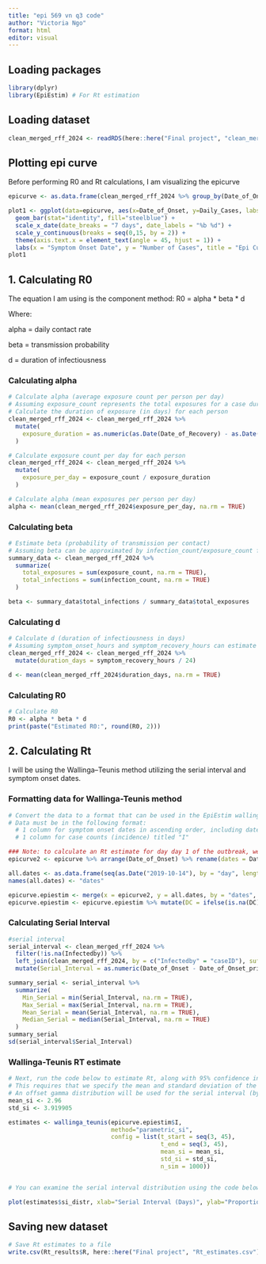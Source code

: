 ```yaml
---
title: "epi 569 vn q3 code"
author: "Victoria Ngo"
format: html
editor: visual
---
```


## Loading packages

```r
library(dplyr)
library(EpiEstim) # For Rt estimation
```

## Loading dataset

```r
clean_merged_rff_2024 <- readRDS(here::here("Final project", "clean_merged_rff_2024.rds"))
```

## Plotting epi curve

Before performing R0 and Rt calculations, I am visualizing the epicurve

```r
epicurve <- as.data.frame(clean_merged_rff_2024 %>% group_by(Date_of_Onset) %>% summarize(Daily_Cases =n()))

plot1 <- ggplot(data=epicurve, aes(x=Date_of_Onset, y=Daily_Cases, labs=FALSE)) + 
  geom_bar(stat="identity", fill="steelblue") +
  scale_x_date(date_breaks = "7 days", date_labels = "%b %d") +
  scale_y_continuous(breaks = seq(0,15, by = 2)) +
  theme(axis.text.x = element_text(angle = 45, hjust = 1)) +
  labs(x = "Symptom Onset Date", y = "Number of Cases", title = "Epi Curve for Rollins Fall Fever Outbreak")
plot1
```

## 1. Calculating R0

The equation I am using is the component method: R0 = alpha \* beta \* d

Where:

alpha = daily contact rate

beta = transmission probability

d = duration of infectiousness

### Calculating alpha

```r
# Calculate alpha (average exposure count per person per day)
# Assuming exposure_count represents the total exposures for a case during their infectious period
# Calculate the duration of exposure (in days) for each person
clean_merged_rff_2024 <- clean_merged_rff_2024 %>%
  mutate(
    exposure_duration = as.numeric(as.Date(Date_of_Recovery) - as.Date(date_of_exposure))
  )

# Calculate exposure count per day for each person
clean_merged_rff_2024 <- clean_merged_rff_2024 %>%
  mutate(
    exposure_per_day = exposure_count / exposure_duration
  )

# Calculate alpha (mean exposures per person per day)
alpha <- mean(clean_merged_rff_2024$exposure_per_day, na.rm = TRUE)

```

### Calculating beta

```r
# Estimate beta (probability of transmission per contact)
# Assuming beta can be approximated by infection_count/exposure_count for each case
summary_data <- clean_merged_rff_2024 %>%
  summarize(
    total_exposures = sum(exposure_count, na.rm = TRUE),
    total_infections = sum(infection_count, na.rm = TRUE)
  )

beta <- summary_data$total_infections / summary_data$total_exposures
```

### Calculating d

```r
# Calculate d (duration of infectiousness in days)
# Assuming symptom_onset_hours and symptom_recovery_hours can estimate the duration
clean_merged_rff_2024 <- clean_merged_rff_2024 %>%
  mutate(duration_days = symptom_recovery_hours / 24)

d <- mean(clean_merged_rff_2024$duration_days, na.rm = TRUE)
```

### Calculating R0

```r
# Calculate R0
R0 <- alpha * beta * d
print(paste("Estimated R0:", round(R0, 2)))
```

## 2. Calculating Rt

I will be using the Wallinga–Teunis method utilizing the serial interval and symptom onset dates.

### Formatting data for Wallinga-Teunis method

```r
# Convert the data to a format that can be used in the EpiEstim wallinga_teunis function 
# Data must be in the following format: 
  # 1 column for symptom onset dates in ascending order, including dates on which 0 cases were reported, titled "dates"
  # 1 column for case counts (incidence) titled "I"

### Note: to calculate an Rt estimate for day day 1 of the outbreak, we must start our epi curve 2 days prior the first symptom onset date
epicurve2 <- epicurve %>% arrange(Date_of_Onset) %>% rename(dates = Date_of_Onset, DC = Daily_Cases)

all.dates <- as.data.frame(seq(as.Date("2019-10-14"), by = "day", length.out = 45))
names(all.dates) <- "dates"

epicurve.epiestim <- merge(x = epicurve2, y = all.dates, by = "dates", all = "True")
epicurve.epiestim <- epicurve.epiestim %>% mutate(DC = ifelse(is.na(DC), 0, DC)) 
```

### Calculating Serial Interval

```r
#serial interval
serial_interval <- clean_merged_rff_2024 %>%
  filter(!is.na(Infectedby)) %>%
  left_join(clean_merged_rff_2024, by = c("Infectedby" = "caseID"), suffix = c("", "_primary")) %>%
  mutate(Serial_Interval = as.numeric(Date_of_Onset - Date_of_Onset_primary)) 

summary_serial <- serial_interval %>%
  summarize(
    Min_Serial = min(Serial_Interval, na.rm = TRUE),
    Max_Serial = max(Serial_Interval, na.rm = TRUE),
    Mean_Serial = mean(Serial_Interval, na.rm = TRUE),
    Median_Serial = median(Serial_Interval, na.rm = TRUE)
  )
summary_serial
sd(serial_interval$Serial_Interval)
```

### Wallinga-Teunis RT estimate

```r
# Next, run the code below to estimate Rt, along with 95% confidence intervals for Rt estimates
# This requires that we specify the mean and standard deviation of the serial interval  
# An offset gamma distribution will be used for the serial interval (by default)
mean_si <- 2.96   
std_si <- 3.919905

estimates <- wallinga_teunis(epicurve.epiestim$I, 
                             method="parametric_si",
                             config = list(t_start = seq(3, 45), 
                                           t_end = seq(3, 45),
                                           mean_si = mean_si, 
                                           std_si = std_si, 
                                           n_sim = 1000))


# You can examine the serial interval distribution using the code below

plot(estimates$si_distr, xlab="Serial Interval (Days)", ylab="Proportion")
```

## Saving new dataset

```r
# Save Rt estimates to a file
write.csv(Rt_results$R, here::here("Final project", "Rt_estimates.csv"))
```
